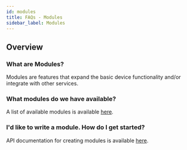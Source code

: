 ```yaml
---
id: modules
title: FAQs - Modules
sidebar_label: Modules
---
```


## Overview

### What are Modules?

Modules are features that expand the basic device functionality and/or integrate with other services.

### What modules do we have available?

A list of available modules is available [here](/docs/software/modules).

### I'd like to write a module. How do I get started?

API documentation for creating modules is available [here](/docs/developers/firmware/module-api).
